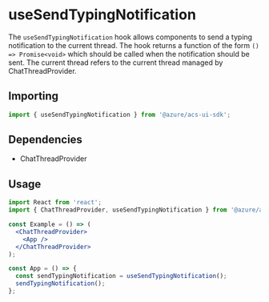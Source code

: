 
<Meta title="Hooks/Chat/useSendTypingNotification" />

# useSendTypingNotification

The `useSendTypingNotification` hook allows components to send a typing notification to the current thread. The hook
returns a function of the form `() => Promise<void>` which should be called when the notification should be sent. The
current thread refers to the current thread managed by ChatThreadProvider.

## Importing

```javascript
import { useSendTypingNotification } from '@azure/acs-ui-sdk';
```

## Dependencies

- ChatThreadProvider

## Usage

```jsx
import React from 'react';
import { ChatThreadProvider, useSendTypingNotification } from '@azure/acs-ui-sdk';

const Example = () => (
  <ChatThreadProvider>
    <App />
  </ChatThreadProvider>
);

const App = () => {
  const sendTypingNotification = useSendTypingNotification();
  sendTypingNotification();
};
```
